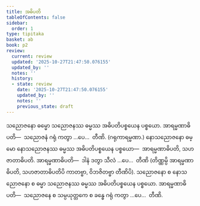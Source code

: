 ```yaml
---
title: အဓိပတိ
tableOfContents: false
sidebar:
  order: 1
type: tipitaka
basket: ab
book: p2
review:
  current: review
  updated: '2025-10-27T21:47:50.076155'
  updated_by: ''
  notes: ''
  history:
  - state: review
    date: '2025-10-27T21:47:50.076155'
    updated_by: ''
    notes: ''
    previous_state: draft
---
```



<ReviewStatus review={frontmatter.review} showDetails={true} />

<HypothesisAnnotation frontmatter={frontmatter} />

<DynamicBreadcrumb />

<Division number="19" book="p2" e="ch" v="38" p="91">

<Paragraph number="1366" book="p2">
သညောဇနော ဓမ္မော သညောဇနဿ ဓမ္မဿ အဓိပတိပစ္စယေန ပစ္စယော. <Emphasis>အာရမ္မဏာဓိပတိ</Emphasis>—  သညောဇနံ ဂရုံ ကတွာ …ပေ…  တီဏိ. (ဂရုကာရမ္မဏာ.)
</Paragraph>

<Paragraph number="1367" book="p2">
နောသညောဇနော ဓမ္မော နောသညောဇနဿ ဓမ္မဿ အဓိပတိပစ္စယေန ပစ္စယော—  အာရမ္မဏာဓိပတိ, သဟဇာတာဓိပတိ. <Emphasis>အာရမ္မဏာဓိပတိ</Emphasis>—  ဒါနံ ဒတွာ သီလံ …ပေ…  တီဏိ (တိဏ္ဏမ္ပိ အာရမ္မဏာဓိပတိ, သဟဇာတာဓိပတိပိ ကာတဗ္ဗာ, ဝိဘဇိတဗ္ဗာ တီဏိပိ).
</Paragraph>

<Paragraph number="1368" book="p2">
သညောဇနော စ နောသညောဇနော စ ဓမ္မာ သညောဇနဿ ဓမ္မဿ အဓိပတိပစ္စယေန ပစ္စယော. <Emphasis>အာရမ္မဏာဓိပတိ</Emphasis>—  သညောဇနေ စ သမ္ပယုတ္တကေ စ ခန္ဓေ ဂရုံ ကတွာ …ပေ…  တီဏိ.
</Paragraph>
</Division>